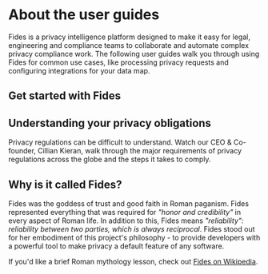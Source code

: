 
# About the user guides

Fides is a privacy intelligence platform designed to make it easy for legal, engineering and compliance teams to collaborate and automate complex privacy compliance work. The following user guides walk you through using Fides for common use cases, like processing privacy requests and configuring integrations for your data map. 

## Get started with Fides
<KeyFeatWrap>
  <KeyFeat title="Privacy Requests" link="/docs/user-guides/privacy-requests" description="Get started with Fides by learning about privacy requests, including how to configure and process them."/>
    <KeyFeat title="Data Mapping" link="/docs/user-guides/data-mapping" description="Get started with data mapping by learning to  add vendors  to your data map and to review system history."/>
        <KeyFeat title="Consent Management" link="/docs/user-guides/consent" description="Cover the basics of consent management, from consent laws to common frameworks like IAB's TCF or the GPC."/>
  <KeyFeat title="Datasets" link="/docs/user-guides/datasets" description="Learn how you can use datasets to map and manage data for privacy requests across your systems."/>
  <KeyFeat title="Integrations" link="/docs/user-guides/integrations" description="Configure and connect your systems, from databases to third-party SaaS applications for privacy requests."/>
  
</KeyFeatWrap>

## Understanding your privacy obligations

Privacy regulations can be difficult to understand. Watch our CEO & Co-founder, Cillian Kieran, walk through the major requirements of privacy regulations across the globe and the steps it takes to comply. 

<VimeoVideo src="https://player.vimeo.com/video/848495248?badge=0&amp;autopause=0&amp;player_id=0&amp;app_id=58479" />

## Why is it called Fides?

Fides was the goddess of trust and good faith in Roman paganism. Fides represented everything that was required for *"honor and credibility"* in every aspect of Roman life. In addition to this, Fides means *"reliability": reliability between two parties, which is always reciprocal*. Fides stood out for her embodiment of this project's philosophy - to provide developers with a powerful tool to make privacy a default feature of any software.

If you'd like a brief Roman mythology lesson, check out [Fides on Wikipedia](https://en.wikipedia.org/wiki/Fides_(deity)).

